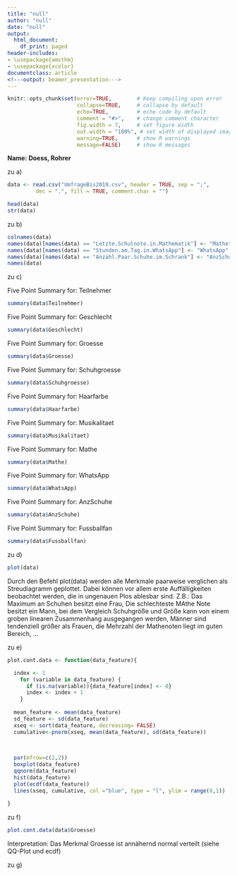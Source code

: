 ```yaml
---
title: "null"
author: "null"
date: "null"
output:
  html_document:
    df_print: paged
header-includes:
- \usepackage{amsthm}
- \usepackage{xcolor}
documentclass: article
<!---output: beamer_presentation--->
---
```






<!--- Below are global settings for knitr. You can override any of them by adding the changes to individual chunks --->

```r
knitr::opts_chunk$set(error=TRUE,        # Keep compiling upon error
                      collapse=TRUE,     # collapse by default
                      echo=TRUE,         # echo code by default
                      comment = "#>",    # change comment character
                      fig.width = 7,     # set figure width
                      out.width = "100%", # set width of displayed images
                      warning=TRUE,      # show R warnings
                      message=FALSE)     # show R messages
```


<!--- Solution Region --->
<style>
#solution {
  background-color: #8FBC8F;
  border-style: solid;
  border-color: blue;
  margin-left: 20px;
  margin-bottom: 15px;
  padding: 5px;
}
</style>



<!---**Wintersemester 2017 |Studiengang Data Science | Hochschule Darmstadt **--->




\theoremstyle{break}
\newtheorem{auf}{Aufgabe}

\newcommand{\R}{{\sffamily R} }

\begin{centering}
%\vspace{-2 cm}
\Huge
{\bf ?bung 9}\\
\Large
Explorative Datenanalyse und Visualisierung\\
\normalsize
Wintersemester 2019\\
S. D?hler (FBMN, h\_da)\\
\end{centering}


\hrulefill

**Name: Doess, Rohrer**


\hrulefill


\setcounter{auf}{20} 
\begin{auf}
In der Datei {\ttfamily UmfrageBis2019.csv} finden Sie (bereinigte) Daten, die von den aktuellen und bisherigen BesucherInnen der EDA-Veranstaltung erhoben wurden.
\begin{itemize}
    \item[a)] Laden Sie die Daten und lassen Sie sich die ersten Datens?tze mit dem {\ttfamily head}-Befehl anzeigen. Verschaffen Sie sich einen ?berblick ?ber die Struktur der Daten mit dem {\ttfamily str}-Befehl. Nennen Sie den Datensatz {\ttfamily data}.
    \item[b)] Einige Spaltennamen sind sehr lang und daher unpraktisch zu handhaben. Benennen Sie die Spalten , {\ttfamily Letzte. Schulnote....}, {\ttfamily Stunden.am.Tag...} bzw.  {\ttfamily Anzahl.Paar.Schuhe...} um in {\ttfamily Mathe}, {\ttfamily WhatsApp}, {\ttfamily AnzSchuhe} bzw. und lassen Sie sich den header des neuen datensatzes anzeigen.
    \item[c)] Erzeugen Sie 5-point summaries f?r alle Merkmale.
    \item[d)] Was passiert, wenn man {\ttfamily plot(data)} eingibt?
    \item[e)] Definieren Sie eine Funktion {\ttfamily plot.cont.data}, die als Argument einen Datensatz {\ttfamily dat} eines stetigen Merkmals nimmt und einen grafischen Outpunkt in Form eines 2x2 Grafikpanels liefert, der folgende Grafiken enth?lt:
    \begin{itemize}
          \item Boxplot
          \item QQ-Plot
          \item Histogramm mit Dichtefunktion der angepassten Normalverteilung
          \item Empirische Verteilungsfunktion mit Verteilungsfunktion der angepassten Normalverteilung.
    \end{itemize}
    \item[f)] Wenden Sie {\ttfamily plot.cont.data} auf das Merkmal {\ttfamily Groesse} an und interpretieren Sie das Ergebnis.
    \item[g)] Definieren Sie eine Funktion {\ttfamily analyse.regression}, die als Argument einen Teil-Datensatz {\ttfamily dat} des gesamten Datensatzes nimmt und eine Regression von {\ttfamily Groesse} auf {\ttfamily Schuhgroesse} durchf?hrt. Als Ausgabe sollen das lm-Objekt und die ANOVA-Tabelle zur?ckgegeben werden.
    \item[h)] Wenden Sie {\ttfamily analyse.regression} auf die gesamte Stichprobe, sowie jeweils auf die m?nnlichen und weiblichen Teilnehmer an und interpretieren Sie die Ergebnisse. Um Teile der Gesamtstichprobe auszuw?hlen k?nnen Sie den {\ttfamily subset}-Befehl verwenden.
    \item[i)] Analysieren Sie K?rpergr??e in Abh?ngigkeit von der Haarfarbe durch mehrere Boxplots in einer Grafik. Was erscheint besonders? Untersuchen Sie die Daten ggf. genauer, um den Grund zu erkennen. 
    \end{itemize}
\end{auf}
   
\paragraph{L?sung} <!---Hier Schreiben Sie--->
zu a)

```r
data <- read.csv("UmfrageBis2019.csv", header = TRUE, sep = ";", 
         dec = ".", fill = TRUE, comment.char = "")

head(data)
str(data)
```
zu b)

```r
colnames(data)
names(data)[names(data) == "Letzte.Schulnote.in.Mathematik"] <- "Mathe"
names(data)[names(data) == "Stunden.am.Tag.in.WhatsApp"] <- "WhatsApp"
names(data)[names(data) == "Anzahl.Paar.Schuhe.im.Schrank"] <- "AnzSchuhe"
names(data)

```
zu c)

Five Point Summary for: Teilnehmer
```r
summary(data$Teilnehmer)

```
Five Point Summary for: Geschlecht
```r
summary(data$Geschlecht)

```
Five Point Summary for: Groesse
```r
summary(data$Groesse)

```
Five Point Summary for: Schuhgroesse
```r
summary(data$Schuhgroesse)

```
Five Point Summary for: Haarfarbe
```r
summary(data$Haarfarbe)

```
Five Point Summary for: Musikalitaet
```r
summary(data$Musikalitaet)

```
Five Point Summary for: Mathe
```r
summary(data$Mathe)

```
Five Point Summary for: WhatsApp
```r
summary(data$WhatsApp)

```
Five Point Summary for: AnzSchuhe
```r
summary(data$AnzSchuhe)

```
Five Point Summary for: Fussballfan
```r
summary(data$Fussballfan)

```
zu d)

```r
plot(data)
```
Durch den Befehl plot(data) werden alle Merkmale paarweise verglichen als Streudiagramm geplottet. Dabei können vor allem erste Auffälligkeiten beobachtet werden, die in ungenauen Plos ablesbar sind. Z.B.: Das Maximum an Schuhen besitzt eine Frau, Die schlechteste MAthe Note besitzt ein Mann, bei dem Vergleich Schuhgröße und Größe kann von einem groben linearen Zusammenhang ausgegangen werden, Männer sind tendenziell größer als Frauen, die Mehrzahl der Mathenoten liegt im guten Bereich, ...

zu e)

```r
plot.cont.data <- function(data_feature){

  index <- 1
    for (variable in data_feature) {
      if (is.na(variable)){data_feature[index] <- 0}
      index <- index + 1
    }
  
  mean_feature <- mean(data_feature)
  sd_feature <- sd(data_feature)
  xseq <- sort(data_feature, decreasing= FALSE)
  cumulative<-pnorm(xseq, mean(data_feature), sd(data_feature))

  
  
  par(mfrow=c(2,2))
  boxplot(data_feature)
  qqnorm(data_feature)
  hist(data_feature)
  plot(ecdf(data_feature))
  lines(xseq, cumulative, col ="blue", type = "l", ylim = range(0,1))
  
}

```
zu f)

```r
plot.cont.data(data$Groesse)
```

Interpretation: Das Merkmal Groesse ist annähernd normal verteilt (siehe QQ-Plot und ecdf)

zu g)

\paragraph{Anmerkungen/Korrektur} <!---Hier schreibt der Tutor--->

\textcolor{gray}{\hrulefill}


